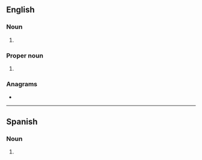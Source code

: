 {{also|ecg}}
==English==

===Noun===
{{en-noun}}

# {{lb|en|cardiology}} {{initialism of|en|electrocardiogram}}
#: {{syn|en|EKG}}

===Proper noun===
{{en-proper noun}}

# {{initialism of|en|East Central German}}

===Anagrams===
* {{anagrams|en|a=ceg|GCE}}

{{C|en|Electrocardiography}}

----

==Spanish==

===Noun===
{{es-noun|m}}

# {{lb|es|cardiology}} {{initialism of|es|electrocardiograma}}